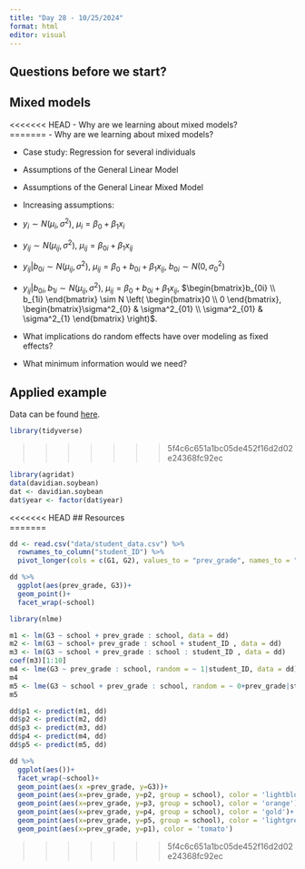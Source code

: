 ```yaml
---
title: "Day 28 - 10/25/2024"
format: html
editor: visual
---
```


## Questions before we start?  

## Mixed models  

<<<<<<< HEAD
- Why are we learning about mixed models?  
=======
- Why are we learning about mixed models?

- Case study: Regression for several individuals   
- Assumptions of the General Linear Model  
- Assumptions of the General Linear Mixed Model  
- Increasing assumptions:  
- $y_i \sim N(\mu_i, \sigma^2)$, $\mu_i = \beta_0 + \beta_1 x_i$
- $y_{ij} \sim N(\mu_{ij}, \sigma^2)$, $\mu_{ij} = \beta_{0i} + \beta_1 x_{ij}$  
- $y_{ij}|b_{0i} \sim N(\mu_{ij}, \sigma^2)$, $\mu_{ij} = \beta_{0} + b_{0i} + \beta_1 x_{ij}$, $b_{0i} \sim N(0, \sigma^2_0)$  
- $y_{ij}|b_{0i},b_{1i} \sim N(\mu_{ij}, \sigma^2)$, $\mu_{ij} = \beta_{0} + b_{0i} + \beta_1 x_{ij}$, $\begin{bmatrix}b_{0i} \\ b_{1i} \end{bmatrix} \sim N \left( \begin{bmatrix}0 \\ 0 \end{bmatrix}, \begin{bmatrix}\sigma^2_{0} & \sigma^2_{01} \\ \sigma^2_{01} & \sigma^2_{1} \end{bmatrix} \right)$.

- What implications do random effects have over modeling as fixed effects?  
- What minimum information would we need?  

## Applied example  

Data can be found [here](https://www.kaggle.com/datasets/devansodariya/student-performance-data).
```r
library(tidyverse)
```
>>>>>>> 5f4c6c651a1bc05de452f16d2d02e24368fc92ec

```r
library(agridat)
data(davidian.soybean)
dat <- davidian.soybean
dat$year <- factor(dat$year)
```

<<<<<<< HEAD
## Resources  
=======

```r
dd <- read.csv("data/student_data.csv") %>% 
  rownames_to_column("student_ID") %>% 
  pivot_longer(cols = c(G1, G2), values_to = "prev_grade", names_to = "term")
```

```r
dd %>% 
  ggplot(aes(prev_grade, G3))+
  geom_point()+
  facet_wrap(~school)
```

```r
library(nlme)
```


```r
m1 <- lm(G3 ~ school + prev_grade : school, data = dd)
m2 <- lm(G3 ~ school+ prev_grade : school + student_ID , data = dd)
m3 <- lm(G3 ~ school + prev_grade : school : student_ID , data = dd)
coef(m3)[1:10]
m4 <- lme(G3 ~ prev_grade : school, random = ~ 1|student_ID, data = dd)
m4
m5 <- lme(G3 ~ school + prev_grade : school, random = ~ 0+prev_grade|student_ID, data = dd)
m5
```

```r
dd$p1 <- predict(m1, dd)
dd$p2 <- predict(m2, dd)
dd$p3 <- predict(m3, dd)
dd$p4 <- predict(m4, dd)
dd$p5 <- predict(m5, dd)

dd %>%
  ggplot(aes())+
  facet_wrap(~school)+
  geom_point(aes(x =prev_grade, y=G3))+
  geom_point(aes(x=prev_grade, y=p2, group = school), color = 'lightblue')+
  geom_point(aes(x=prev_grade, y=p3, group = school), color = 'orange')+
  geom_point(aes(x=prev_grade, y=p4, group = school), color = 'gold')+
  geom_point(aes(x=prev_grade, y=p5, group = school), color = 'lightgreen')+
  geom_point(aes(x=prev_grade, y=p1), color = 'tomato')
```
>>>>>>> 5f4c6c651a1bc05de452f16d2d02e24368fc92ec

